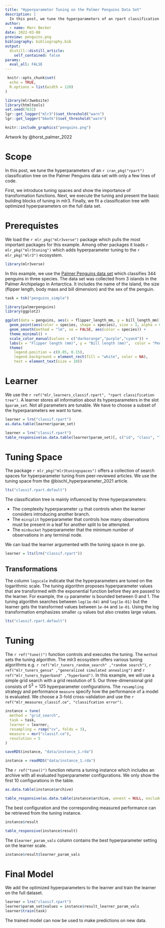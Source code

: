 ```yaml
---
title: "Hyperparameter Tuning on the Palmer Penguins Data Set"
description: |
  In this post, we tune the hyperparameters of an rpart classification tree on the Palmer Penguins data set with only a few lines of code.
author:
  - name: Marc Becker
date: 2022-03-08
preview: penguins.png
bibliography: bibliography.bib
output:
  distill::distill_article:
    self_contained: false
params:
  eval_all: FALSE
---
```


```r
 knitr::opts_chunk$set(
  echo = TRUE,
  R.options = list(width = 120)
)

library(mlr3website)
library(htmltools)
set.seed(7832)
lgr::get_logger("mlr3")$set_threshold("warn")
lgr::get_logger("bbotk")$set_threshold("warn")
```

```r
knitr::include_graphics("penguins.png")
```

<div class="l-body-outset">
<div class="figure">
<p class="caption">Artwork by @horst_palmer_2022</p>
</div>
</div>

# Scope

In this post, we tune the hyperparameters of an `r cran_pkg("rpart")` classification tree on the Palmer Penguins data set with only a few lines of code.

First, we introduce tuning spaces and show the importance of transformation functions.
Next, we execute the tuning and present the basic building blocks of tuning in mlr3.
Finally, we fit a classification tree with optimized hyperparameters on the full data set.

# Prerequistes

We load the `r mlr_pkg("mlr3verse")` package which pulls the most important packages for this example.
Among other packages it loads `r mlr_pkg("mlr3tuning")` which adds hyperparameter tuning to the `r mlr_pkg("mlr3")` ecosystem.

```r
library(mlr3verse)
```

In this example, we use the [Palmer Penguins data set](https://mlr3.mlr-org.com/reference/mlr_tasks_penguins.html) which classifies 344 penguins in three species.
The data set was collected from 3 islands in the Palmer Archipelago in Antarctica.
It includes the name of the island, the size (flipper length, body mass and bill dimension) and the sex of the penguin.

```r
task = tsk("penguins_simple")
```

```r
library(palmerpenguins)
library(ggplot2)

ggplot(data = penguins, aes(x = flipper_length_mm, y = bill_length_mm)) +
  geom_point(aes(color = species, shape = species), size = 3, alpha = 0.8) +
  geom_smooth(method = "lm", se = FALSE, aes(color = species)) +
  theme_minimal() +
  scale_color_manual(values = c("darkorange","purple","cyan4")) +
  labs(x = "Flipper length (mm)", y = "Bill length (mm)",  color = "Penguin species", shape = "Penguin species") +
  theme(
    legend.position = c(0.85, 0.15),
    legend.background = element_rect(fill = "white", color = NA),
    text = element_text(size = 10))
```

# Learner

We use the `r ref("mlr_learners_classif.rpart", "rpart classification tree")`.
A learner stores all information about its hyperparameters in the slot `$param_set`.
Not all parameters are tunable.
We have to choose a subset of the hyperparameters we want to tune.

```r
learner = lrn("classif.rpart")
as.data.table(learner$param_set)
```

```r
learner = lrn("classif.rpart")
table_responsive(as.data.table(learner$param_set)[, c("id", "class", "lower", "upper", "nlevels"), with = FALSE])
```

# Tuning Space

The package `r mlr_pkg("mlr3tuningspaces")` offers a collection of search spaces for hyperparameter tuning from peer-reviewed articles.
We use the tuning space from the @bischl_hyperparameter_2021 article.

```r
lts("classif.rpart.default")
```

The classification tree is mainly influenced by three hyperparameters:

* The complexity hyperparameter `cp` that controls when the learner considers introducing another branch.
* The `minsplit` hyperparameter that controls how many observations must be present in a leaf for another split to be attempted.
* The `minbucket` hyperparameter that the minimum number of observations in any terminal node.

We can load the learner argumented with the tuning space in one go.

```r
learner = lts(lrn("classif.rpart"))
```

## Transformations

The column `logscale` indicate that the hyperparameters are tuned on the logarithmic scale.
The tuning algorithm proposes hyperparameter values that are transformed with the exponential function before they are passed to the learner.
For example, the `cp` parameter is bounded between 0 and 1.
The tuning algorithm searches between `log(1e-04)` and `log(1e-01)` but the learner gets the transformed values between `1e-04` and `1e-01`.
Using the log transformation emphasizes smaller `cp` values but also creates large values.

```r
lts("classif.rpart.default")
```

# Tuning

The `r ref("tune()")` function controls and executes the tuning.
The `method` sets the tuning algorithm.
The mlr3 ecosystem offers various tuning algorithms e.g. `r ref("mlr_tuners_random_search" ,"random search")`, `r ref("mlr_tuners_gensa" ,"generalized simulated annealing")` and `r ref("mlr_tuners_hyperband" ,"hyperband")`.
In this example, we will use a simple grid search with a grid resolution of 5.
Our three-dimensional grid consists of $5^3 = 125$ hyperparameter configurations.
The `resampling` strategy and performance `measure` specify how the performance of a model is evaluated.
We choose a 3-fold cross-validation and use the `r ref("mlr_measures_classif.ce", "classifcation error")`.

```r
instance = tune(
  method = "grid_search",
  task = task,
  learner = learner,
  resampling = rsmp("cv", folds = 3),
  measure = msr("classif.ce"),
  resolution = 5
)
```

```r
saveRDS(instance, "data/instance_1.rda")
```

```r
instance = readRDS("data/instance_1.rda")
```

The `r ref("tune()")` function returns a tuning instance which includes an archive with all evaluated hyperparameter configurations.
We only show the first 10 configurations in the table.

```r
as.data.table(instance$archive)
```

```r
table_responsive(as.data.table(instance$archive, unnest = NULL, exclude_columns = c("x_domain", "timestamp", "resample_result", "uhash"))[1:10, ])
```

The best configuration and the corresponding measured performance can be retrieved from the tuning instance.

```r
instance$result
```

```r
table_responsive(instance$result)
```

The `$learner_param_vals` column contains the best hyperparameter setting on the learner scale.

```r
instance$result$learner_param_vals
```

# Final Model

We add the optimized hyperparameters to the learner and train the learner on the full dataset.

```r
learner = lrn("classif.rpart")
learner$param_set$values = instance$result_learner_param_vals
learner$train(task)
```

The trained model can now be used to make predictions on new data.
